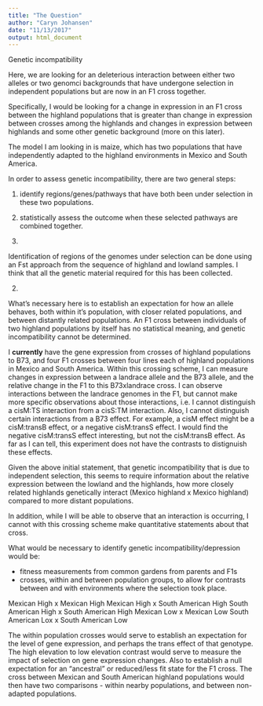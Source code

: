 ```yaml
---
title: "The Question"
author: "Caryn Johansen"
date: "11/13/2017"
output: html_document
---
```


Genetic incompatibility

Here, we are looking for an deleterious interaction between either two alleles or two genomci backgrounds that have undergone selection in independent populations but are now in an F1 cross together.

Specifically, I would be looking for a change in expression in an F1 cross between the highland populations that is greater than change in expression between crosses among the highlands and changes in expression between highlands and some other genetic background (more on this later).

The model I am looking in is maize, which has two populations that have independently adapted to the highland environments in Mexico and South America.

In order to assess genetic incompatibility, there are two general steps:

1. identify regions/genes/pathways that have both been under selection in these two populations.
2. statistically assess the outcome when these selected pathways are combined together.

1. 

Identification of regions of the genomes under selection can be done using an Fst approach from the sequence of highland and lowland samples. 
I think that all the genetic material required for this has been collected.

2.

What's necessary here is to establish an expectation for how an allele behaves, both within it's population, with closer related populations, and between distantly related populations.
An F1 cross between individuals of two highland populations by itself has no statistical meaning, and genetic incompatibility cannot be determined.

I **currently** have the gene expression from crosses of highland populations to B73, and four F1 crosses between four lines each of highland populations in Mexico and South America.
Within this crossing scheme, I can measure changes in expression between a landrace allele and the B73 allele, and the relative change in the F1 to this B73xlandrace cross.
I can observe interactions between the landrace genomes in the F1, but cannot make more specific observations about those interactions, i.e. I cannot distinguish a cisM:TS interaction from a cisS:TM interaction.
Also, I cannot distinguish certain interactions from a B73 effect. 
For example, a cisM effect might be a cisM:transB effect, or a negative cisM:transS effect.
I would find the negative cisM:transS effect interesting, but not the cisM:transB effect.
As far as I can tell, this experiment does not have the contrasts to distignuish these effects.

Given the above initial statement, that genetic incompatibility that is due to independent selection, this seems to require information about the relative expression between the lowland and the highlands, how more closely related highlands genetically interact (Mexico highland x Mexico highland) compared to more distant populations.

In addition, while I will be able to observe that an interaction is occurring, I cannot with this crossing scheme make quantitative statements about that cross. 

What would be necessary to identify genetic incompatibility/depression would be:

- fitness measurements from common gardens from parents and F1s
- crosses, within and between population groups, to allow for contrasts between and with environments where the selection took place.

Mexican High x Mexican High
Mexican High x South American High
South American High x South American High
Mexican Low x Mexican Low
South American Lox x South American Low

The within population crosses would serve to establish an expectation for the level of gene expression, and perhaps the trans effect of that genotype.
The high elevation to low elevation contrast would serve to measure the impact of selection on gene expression changes.
Also to establish a null expectation for an "ancestral" or reduced/less fit state for the F1 cross.
The cross between Mexican and South American highland populations would then have two comparisons - within nearby populations, and between non-adapted populations.

